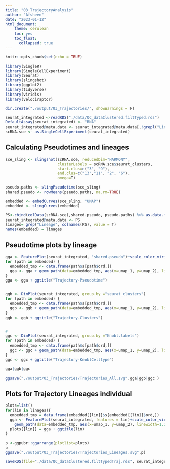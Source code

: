 ```yaml
---
title: "03_TrajectoryAnalysis"
author: "Afsheen"
date: "2023-01-12"
html_document:
    theme: cerulean
    toc: yes
    toc_float:
      collapsed: true
---
```

```r
knitr::opts_chunk$set(echo = TRUE)
```

```r
library(SingleR)
library(SingleCellExperiment)
library(Seurat)
library(slingshot)
library(ggplot2)
library(tidyverse)
library(viridis)
library(velociraptor)

dir.create("./output/03_Trajectories/", showWarnings = F)
```

```r
seurat_integrated <-readRDS("./data/QC_dataClustered.filtTyped.rds")
DefaultAssay(seurat_integrated) <- "RNA"
seurat_integrated@meta.data <- seurat_integrated@meta.data[,!grepl("Lineage|pseudo",colnames(seurat_integrated@meta.data))] 
scRNA.sce <- as.SingleCellExperiment(seurat_integrated)
```

## Calculating Pseudotimes and lineages

```r
sce_sling <- slingshot(scRNA.sce, reducedDim="HARMONY",
                       clusterLabels = scRNA.sce$seurat_clusters, 
                       start.clus=c("3", "9"),
                       end.clus=c("13","11", "2", "6"),
                       omega=T)
```

```r
pseudo.paths <- slingPseudotime(sce_sling)
shared.pseudo <- rowMeans(pseudo.paths, na.rm=TRUE)

embedded <- embedCurves(sce_sling, "UMAP")
embedded <- slingCurves(embedded)

PS<-cbind(colData(scRNA.sce),shared.pseudo, pseudo.paths) %>% as.data.frame()
seurat_integrated@meta.data <- PS
linages= grep("Lineage", colnames(PS), value = T)
names(embedded) = linages
```

## Pseudotime plots by lineage 

```r
gga <- FeaturePlot(seurat_integrated, "shared.pseudo")+scale_color_viridis()
for (path in embedded) {
  embedded_tmp <- data.frame(path$s[path$ord,])
  gga <- gga + geom_path(data=embedded_tmp, aes(x=umap_1, y=umap_2), linewidth=1.2)
}
gga <- gga + ggtitle("Trajectory-Pseudotime")


ggb <- DimPlot(seurat_integrated, group.by ="seurat_clusters")
for (path in embedded) {
  embedded_tmp <- data.frame(path$s[path$ord,])
  ggb <- ggb + geom_path(data=embedded_tmp, aes(x=umap_1, y=umap_2), linewidth=1.2)
}
ggb <- ggb + ggtitle("Trajectory-Clusters")


# 
ggc <- DimPlot(seurat_integrated, group.by ="Knobl.labels")
for (path in embedded) {
  embedded_tmp <- data.frame(path$s[path$ord,])
  ggc <- ggc + geom_path(data=embedded_tmp, aes(x=umap_1, y=umap_2), linewidth=1.2)
}
ggc <- ggc + ggtitle("Trajectory-KnoblCelltype")

gga|ggb|ggc

ggsave("./output/03_Trajectories/Trajectories_All.svg",gga|ggb|ggc )

```

## Plots for Trajectory Lineages individual

```r
plots=list()
for(lin in linages){
  embedded_tmp = data.frame(embedded[[lin]]$s[embedded[[lin]]$ord,])
  gga <- FeaturePlot(seurat_integrated, features = lin)+scale_color_viridis()+ 
    geom_path(data=embedded_tmp, aes(x=umap_1, y=umap_2), linewidth=1.2)
  plots[[lin]] = gga + ggtitle(lin)
}

p <-ggpubr::ggarrange(plotlist=plots)
p
ggsave("./output/03_Trajectories/Trajectories_Lineages.svg",p)
```



```r
saveRDS(file="./data/QC_dataClustered.filtTypedTraj.rds", seurat_integrated)
```

